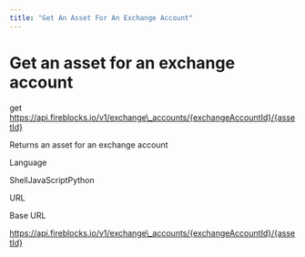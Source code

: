 ```yaml
---
title: "Get An Asset For An Exchange Account"
---
```

  
  # Get an asset for an exchange account

get https://api.fireblocks.io/v1/exchange\_accounts/{exchangeAccountId}/{assetId}

Returns an asset for an exchange account

Language

ShellJavaScriptPython

URL

Base URL

https://api.fireblocks.io/v1/exchange\_accounts/{exchangeAccountId}/{assetId}